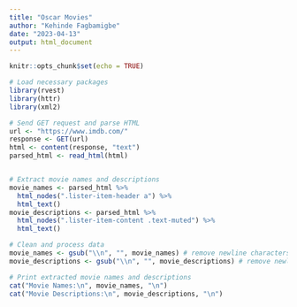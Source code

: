```yaml
---
title: "Oscar Movies"
author: "Kehinde Fagbamigbe"
date: "2023-04-13"
output: html_document
---
```


```r
knitr::opts_chunk$set(echo = TRUE)
```


```r
# Load necessary packages
library(rvest)
library(httr)
library(xml2)

# Send GET request and parse HTML
url <- "https://www.imdb.com/"
response <- GET(url)
html <- content(response, "text")
parsed_html <- read_html(html)


# Extract movie names and descriptions
movie_names <- parsed_html %>%
  html_nodes(".lister-item-header a") %>%
  html_text()
movie_descriptions <- parsed_html %>%
  html_nodes(".lister-item-content .text-muted") %>%
  html_text()

# Clean and process data
movie_names <- gsub("\\n", "", movie_names) # remove newline characters
movie_descriptions <- gsub("\\n", "", movie_descriptions) # remove newline characters

# Print extracted movie names and descriptions
cat("Movie Names:\n", movie_names, "\n")
cat("Movie Descriptions:\n", movie_descriptions, "\n")

```

